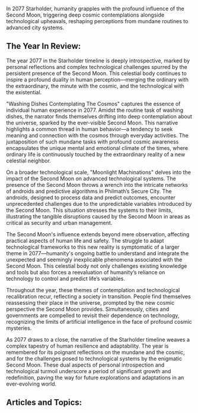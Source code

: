 In 2077 Starholder, humanity grapples with the profound influence of the Second Moon, triggering deep cosmic contemplations alongside technological upheavals, reshaping perceptions from mundane routines to advanced city systems.


## The Year In Review:
The year 2077 in the Starholder timeline is deeply introspective, marked by personal reflections and complex technological challenges spurred by the persistent presence of the Second Moon. This celestial body continues to inspire a profound duality in human perception—merging the ordinary with the extraordinary, the minute with the cosmic, and the technological with the existential.

"Washing Dishes Contemplating The Cosmos" captures the essence of individual human experience in 2077. Amidst the routine task of washing dishes, the narrator finds themselves drifting into deep contemplation about the universe, sparked by the ever-visible Second Moon. This narrative highlights a common thread in human behavior—a tendency to seek meaning and connection with the cosmos through everyday activities. The juxtaposition of such mundane tasks with profound cosmic awareness encapsulates the unique mental and emotional climate of the times, where ordinary life is continuously touched by the extraordinary reality of a new celestial neighbor.

On a broader technological scale, "Moonlight Machinations" delves into the impact of the Second Moon on advanced technological systems. The presence of the Second Moon throws a wrench into the intricate networks of androids and predictive algorithms in Philmath’s Secure City. The androids, designed to process data and predict outcomes, encounter unprecedented challenges due to the unpredictable variables introduced by the Second Moon. This situation stresses the systems to their limits, illustrating the tangible disruptions caused by the Second Moon in areas as critical as security and urban management.

The Second Moon's influence extends beyond mere observation, affecting practical aspects of human life and safety. The struggle to adapt technological frameworks to this new reality is symptomatic of a larger theme in 2077—humanity's ongoing battle to understand and integrate the unexpected and seemingly inexplicable phenomena associated with the Second Moon. This celestial body not only challenges existing knowledge and tools but also forces a reevaluation of humanity’s reliance on technology to control and predict life’s variables.

Throughout the year, these themes of contemplation and technological recalibration recur, reflecting a society in transition. People find themselves reassessing their place in the universe, prompted by the new cosmic perspective the Second Moon provides. Simultaneously, cities and governments are compelled to revisit their dependence on technology, recognizing the limits of artificial intelligence in the face of profound cosmic mysteries.

As 2077 draws to a close, the narrative of the Starholder timeline weaves a complex tapestry of human resilience and adaptability. The year is remembered for its poignant reflections on the mundane and the cosmic, and for the challenges posed to technological systems by the enigmatic Second Moon. These dual aspects of personal introspection and technological turmoil underscore a period of significant growth and redefinition, paving the way for future explorations and adaptations in an ever-evolving world.

## Articles and Topics:

